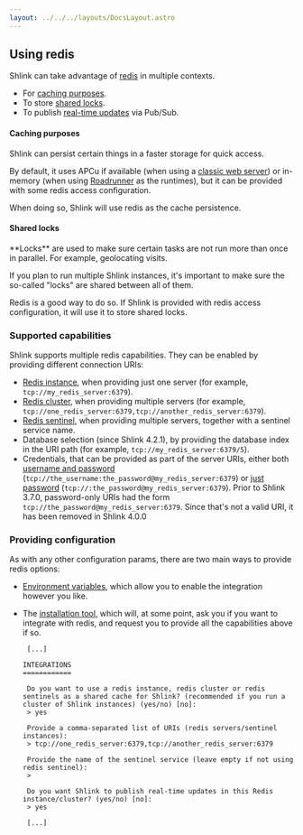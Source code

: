 ```yaml
---
layout: ../../../layouts/DocsLayout.astro
---
```




## Using redis

Shlink can take advantage of [redis](https://redis.io/) in multiple contexts.

* For [caching purposes](/documentation/advanced/using-redis/#caching-purposes).
* To store [shared locks](/documentation/advanced/using-redis/#shared-locks).
* To publish [real-time updates](/documentation/advanced/real-time-updates/#redis-pub-sub) via Pub/Sub.

#### Caching purposes

Shlink can persist certain things in a faster storage for quick access.

By default, it uses APCu if available (when using a [classic web server](/documentation/supported-runtimes/classic-web-server/)) or in-memory (when using [Roadrunner](/documentation/supported-runtimes/serve-with-roadrunner/) as the runtimes), but it can be provided with some redis access configuration.

When doing so, Shlink will use redis as the cache persistence.

#### Shared locks

<Callout type="info">
  **Locks** are used to make sure certain tasks are not run more than once in parallel. For example, geolocating visits.
</Callout>

If you plan to run multiple Shlink instances, it's important to make sure the so-called "locks" are shared between all of them.

Redis is a good way to do so. If Shlink is provided with redis access configuration, it will use it to store shared locks.

### Supported capabilities

Shlink supports multiple redis capabilities. They can be enabled by providing different connection URIs:

* [Redis instance](https://redis.io/docs/latest/operate/oss_and_stack/install/install-redis/), when providing just one server (for example, `tcp://my_redis_server:6379`).
* [Redis cluster](https://redis.io/docs/latest/operate/oss_and_stack/management/scaling/), when providing multiple servers (for example, `tcp://one_redis_server:6379,tcp://another_redis_server:6379`).
* [Redis sentinel](https://redis.io/docs/latest/operate/oss_and_stack/management/sentinel/), when providing multiple servers, together with a sentinel service name.
* Database selection (since Shlink 4.2.1), by providing the database index in the URI path (for example, `tcp://my_redis_server:6379/5`).
* Credentials, that can be provided as part of the server URIs, either both [username and password](https://redis.io/docs/latest/operate/oss_and_stack/management/security/acl/) (`tcp://the_username:the_password@my_redis_server:6379`) or [just password](https://redis.io/docs/latest/operate/oss_and_stack/management/security/) (`tcp://:the_password@my_redis_server:6379`).
  <Callout type="warning">
    Prior to Shlink 3.7.0, password-only URIs had the form `tcp://the_password@my_redis_server:6379`.
    Since that's not a valid URI, it has been removed in Shlink 4.0.0
  </Callout>

### Providing configuration

As with any other configuration params, there are two main ways to provide redis options:

* [Environment variables](/documentation/environment-variables/#redis-integration), which allow you to enable the integration however you like.
* The [installation tool](/documentation/command-line-interface/installation-tool/), which will, at some point, ask you if you want to integrate with redis, and request you to provide all the capabilities above if so.

  ```shell
   [...]

  INTEGRATIONS
  ============

   Do you want to use a redis instance, redis cluster or redis sentinels as a shared cache for Shlink? (recommended if you run a cluster of Shlink instances) (yes/no) [no]:
   > yes

   Provide a comma-separated list of URIs (redis servers/sentinel instances):
   > tcp://one_redis_server:6379,tcp://another_redis_server:6379

   Provide the name of the sentinel service (leave empty if not using redis sentinel):
   >

   Do you want Shlink to publish real-time updates in this Redis instance/cluster? (yes/no) [no]:
   > yes

   [...]
  ```
